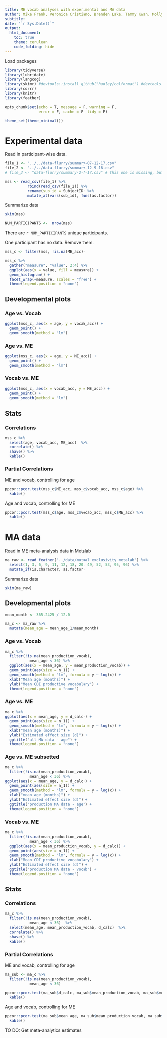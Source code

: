 ```yaml
---
title: ME vocab analyses with experimental and MA data
author: Mike Frank, Veronica Cristiano, Brenden Lake, Tammy Kwan, Molly Lewis
subtitle: 
date: "`r Sys.Date()`"
output:
  html_document:
    toc: true
    theme: cerulean
    code_folding: hide
---
```


Load packages
```r
library(tidyverse)
library(lubridate)
library(langcog)
library(skimr) #devtools::install_github("hadley/colformat") #devtools::install_github("ropenscilabs/skimr")
library(corrr)
library(knitr)
library(feather)

opts_chunk$set(echo = T, message = F, warning = F, 
               error = F, cache = F, tidy = F)

theme_set(theme_minimal())
```


# Experimental data
Read in participant-wise data.

```r
file_1 <- "../../data-flurry/summary-07-12-17.csv"
file_2 <- "../../data-flurry/summary-12-9-16.csv"
# file_3 <- "data-flurry/summary-2-7-17.csv" # this one is missing, but we may want it? (N doesn't match email - but maybe that's including excluded participants?)

mss <- read_csv(file_1) %>%
          rbind(read_csv(file_2)) %>%
          rename(sub_id = SubjectID) %>%
          mutate_at(vars(sub_id), funs(as.factor))

```

Summarize data

```r
skim(mss)

NUM_PARTICIPANTS <-  nrow(mss)
```

There are `r NUM_PARTICIPANTS` unique participants.

One participant has no data. Remove them.

```r
mss_c <- filter(mss, !is.na(ME_acc))
```

```r
mss_c %>%
  gather("measure", "value", 2:4) %>%
  ggplot(aes(x = value, fill = measure)) +
  geom_histogram() +
  facet_wrap(~measure, scales = "free") +
  theme(legend.position = "none") 
```


## Developmental plots{.tabset}

### Age vs. Vocab
```r
ggplot(mss_c, aes(x = age, y = vocab_acc)) +
  geom_point() +
  geom_smooth(method = "lm")
```

### Age vs. ME
```r
ggplot(mss_c, aes(x = age, y = ME_acc)) +
  geom_point() +
  geom_smooth(method = "lm")
```

### Vocab vs. ME
```r
ggplot(mss_c, aes(x = vocab_acc, y = ME_acc)) +
  geom_point() +
  geom_smooth(method = "lm")
```

## Stats

### Correlations
```r
mss_c %>%
  select(age, vocab_acc, ME_acc)  %>%
  correlate() %>%
  shave() %>%
  kable()
```

### Partial Correlations
ME and vocab, controlling for age
```r
ppcor::pcor.test(mss_c$ME_acc, mss_c$vocab_acc, mss_c$age) %>%
  kable()
```

Age and vocab, controlling for ME
```r
ppcor::pcor.test(mss_c$age, mss_c$vocab_acc, mss_c$ME_acc) %>%
  kable()
```

# MA data

Read in ME meta-analysis data in Metalab
```r
ma_raw <- read_feather("../data/mutual_exclusivity_metalab") %>%
  select(1, 3, 6, 9, 11, 12, 18, 20, 49, 52, 53, 95, 96) %>%
  mutate_if(is.character, as.factor)
```


Summarize data
```r
skim(ma_raw)
```

## Developmental plots{.tabset}
```r
mean_month <- 365.2425 / 12.0

ma_c <- ma_raw %>%
  mutate(mean_age = mean_age_1/mean_month)
```

### Age vs. Vocab
```r
ma_c %>%
  filter(!is.na(mean_production_vocab),
           mean_age < 36) %>%
  ggplot(aes(x = mean_age, y = mean_production_vocab)) +
  geom_point(aes(size = n_1)) +
  geom_smooth(method = "lm", formula = y ~ log(x)) +
  xlab("Mean age (months)") +
  ylab("Mean CDI productive vocabulary") +
  theme(legend.position = "none")
```


### Age vs. ME
```r
ma_c %>%
ggplot(aes(x = mean_age, y = d_calc)) +
  geom_point(aes(size = n_1)) +
  geom_smooth(method = "lm", formula = y ~ log(x)) +
  xlab("mean age (months)") +
  ylab("Estimated effect size (d)") +
  ggtitle("all MA data - age") +
  theme(legend.position = "none")
```

### Age vs. ME subsetted
```r
ma_c %>%
  filter(!is.na(mean_production_vocab),
           mean_age < 36) %>%
ggplot(aes(x = mean_age, y = d_calc)) +
  geom_point(aes(size = n_1)) +
  geom_smooth(method = "lm", formula = y ~ log(x)) +
  xlab("mean age (months)") +
  ylab("Estimated effect size (d)") +
  ggtitle("production MA data - age") +
  theme(legend.position = "none")
```

### Vocab vs. ME
```r
ma_c %>%
  filter(!is.na(mean_production_vocab),
           mean_age < 36) %>%
  ggplot(aes(x = mean_production_vocab, y = d_calc)) +
  geom_point(aes(size = n_1)) +
  geom_smooth(method = "lm", formula = y ~ log(x)) +
  xlab("Mean CDI productive vocabulary") +
  ylab("Estimated effect size (d)") +
  ggtitle("production MA data - vocab") +
  theme(legend.position = "none")
```

## Stats

### Correlations
```r
ma_c %>%
  filter(!is.na(mean_production_vocab),
           mean_age < 36)  %>%
  select(mean_age, mean_production_vocab, d_calc)  %>%
  correlate() %>%
  shave() %>%
  kable()
```

### Partial Correlations
ME and vocab, controlling for age
```r

ma_sub <- ma_c %>%
  filter(!is.na(mean_production_vocab),
           mean_age < 36)

ppcor::pcor.test(ma_sub$d_calc, ma_sub$mean_production_vocab, ma_sub$mean_age) %>%
  kable()
```

Age and vocab, controlling for ME
```r
ppcor::pcor.test(ma_sub$mean_age, ma_sub$mean_production_vocab, ma_sub$d_calc)%>%
  kable()
```

TO DO: Get meta-analytics estimates








